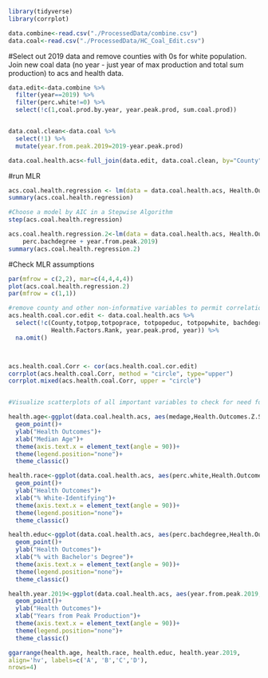 


```r
library(tidyverse)
library(corrplot)

```

```r

data.combine<-read.csv("./ProcessedData/combine.csv")
data.coal<-read.csv("./ProcessedData/HC_Coal_Edit.csv")

```

#Select out 2019 data and remove counties with 0s for white population. Join new coal data (no year - just year of max production and total sum production) to acs and health data. 
```r

data.edit<-data.combine %>% 
  filter(year==2019) %>% 
  filter(perc.white!=0) %>% 
  select(!c(1,coal.prod.by.year, year.peak.prod, sum.coal.prod))


data.coal.clean<-data.coal %>% 
  select(!1) %>% 
  mutate(year.from.peak.2019=2019-year.peak.prod)

data.coal.health.acs<-full_join(data.edit, data.coal.clean, by="County")

```

#run MLR
```r

acs.coal.health.regression <- lm(data = data.coal.health.acs, Health.Outcomes.Z.Score ~ totpop + medage + medincome + perc.white +  perc.bachdegree + year.from.peak.2019 + sum.coal.prod)
summary(acs.coal.health.regression)

#Choose a model by AIC in a Stepwise Algorithm
step(acs.coal.health.regression)

acs.coal.health.regression.2<-lm(data = data.coal.health.acs, Health.Outcomes.Z.Score ~ medage + perc.white + 
    perc.bachdegree + year.from.peak.2019)
summary(acs.coal.health.regression.2)

```

#Check MLR assumptions
```r

par(mfrow = c(2,2), mar=c(4,4,4,4))
plot(acs.coal.health.regression.2)
par(mfrow = c(1,1))

#remove county and other non-informative variables to permit correlation plot
acs.health.coal.cor.edit <- data.coal.health.acs %>% 
  select(!c(County,totpop,totpoprace, totpopeduc, totpopwhite, bachdegree,Health.Factors.Z.Score,
            Health.Factors.Rank, year.peak.prod, year)) %>% 
  na.omit()



acs.health.coal.Corr <- cor(acs.health.coal.cor.edit)
corrplot(acs.health.coal.Corr, method = "circle", type="upper")
corrplot.mixed(acs.health.coal.Corr, upper = "circle")


#Visualize scatterplots of all important variables to check for need for transformations

health.age<-ggplot(data.coal.health.acs, aes(medage,Health.Outcomes.Z.Score))+
  geom_point()+
  ylab("Health Outcomes")+
  xlab("Median Age")+
  theme(axis.text.x = element_text(angle = 90))+
  theme(legend.position="none")+
  theme_classic()

health.race<-ggplot(data.coal.health.acs, aes(perc.white,Health.Outcomes.Z.Score))+
  geom_point()+
  ylab("Health Outcomes")+
  xlab("% White-Identifying")+
  theme(axis.text.x = element_text(angle = 90))+
  theme(legend.position="none")+
  theme_classic()

health.educ<-ggplot(data.coal.health.acs, aes(perc.bachdegree,Health.Outcomes.Z.Score))+
  geom_point()+
  ylab("Health Outcomes")+
  xlab("% with Bachelor's Degree")+
  theme(axis.text.x = element_text(angle = 90))+
  theme(legend.position="none")+
  theme_classic()

health.year.2019<-ggplot(data.coal.health.acs, aes(year.from.peak.2019,Health.Outcomes.Z.Score))+
  geom_point()+
  ylab("Health Outcomes")+
  xlab("Years from Peak Production")+
  theme(axis.text.x = element_text(angle = 90))+
  theme(legend.position="none")+
  theme_classic()

ggarrange(health.age, health.race, health.educ, health.year.2019,
align='hv', labels=c('A', 'B','C','D'),
nrows=4)

```

